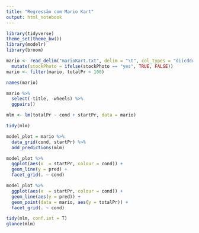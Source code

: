 ```yaml
---
title: "Regressão com Mario Kart"
output: html_notebook
---
```


```r
library(tidyverse)
theme_set(theme_bw())
library(modelr)
library(broom)
```

```r
mario <- read_delim("marioKart.txt", delim = "\t", col_types = "diicdddcicic") %>% 
  mutate(stockPhoto = ifelse(stockPhoto == "yes", TRUE, FALSE))
mario <- filter(mario, totalPr < 100)

names(mario)

mario %>% 
  select(-title, -wheels) %>% 
  ggpairs()

```

```r
mlm <- lm(totalPr ~ cond + startPr, data = mario)

tidy(mlm)

model_plot = mario %>% 
  data_grid(cond, startPr) %>% 
  add_predictions(mlm)

model_plot %>% 
  ggplot(aes(x  = startPr, colour = cond)) + 
  geom_line(y = pred) + 
  facet_grid(. ~ cond)

model_plot %>% 
  ggplot(aes(x  = startPr, colour = cond)) + 
  geom_line(aes(y = pred)) + 
  geom_point(data = mario, aes(y = totalPr)) + 
  facet_grid(. ~ cond)

tidy(mlm, conf.int = T)
glance(mlm)
```


